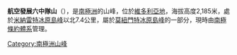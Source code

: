 {{coord|72|38|S|162|12|E|display=title}}

'''航空發展六中隊山'''（{{lang-en|Mount VX-6}}），是[[南極洲|南極洲]]的山峰，位於[[維多利亞地|維多利亞地]]，海拔高度2,185米，處於[[米納雷特冰原島峰|米納雷特冰原島峰]]以北7.4公里，屬於[[莫紐門特冰原島峰|莫紐門特冰原島峰]]的一部分，現時由[[南極條約體系|南極條約體系]]管理。

{{Antarctica-geo-stub}}
[[Category:南極洲山峰|Category:南極洲山峰]]